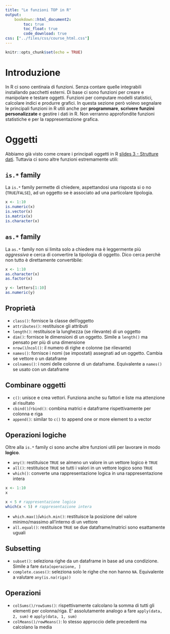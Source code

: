 ```yaml
---
title: "Le funzioni TOP in R"
output: 
    bookdown::html_document2:
        toc: true
        toc_float: true
        code_download: true
css: ["../files/css/course_html.css"]
---
```


```r
knitr::opts_chunk$set(echo = TRUE)
```

# Introduzione

In R ci sono centinaia di funzioni. Senza contare quelle integrabili installando pacchetti esterni. Di base ci sono funzioni per creare e manipolare e testare oggetti. Funzioni per computare modelli statistici, calcolare indici e produrre grafici. In questa sezione però volevo segnalare le principali funzioni in R utili anche per **programmare**, **scrivere funzini personalizzate** e gestire i dati in R. Non verranno approfondite funzioni statistiche e per la rappresentazione grafica.

# Oggetti

Abbiamo già visto come creare i principali oggetti in R [slides 3 - Strutture dati](../slides/3_data_structures/3_data_structures.html). Tuttavia ci sono altre funzioni estremamente utili:

## `is.*` family

La `is.*` family permette di chiedere, aspettandosi una risposta si o no (`TRUE`/`FALSE`), ad un oggetto se è associato ad una particolare tipologia.

```r
x <- 1:10
is.numeric(x)
is.vector(x)
is.matrix(x)
is.character(x)
```

## `as.*` family

La `as.*` family non si limita solo a chiedere ma è leggermente più *aggressiva* e cerca di convertire la tipologia di oggetto. Dico cerca perchè non tutto è direttamente convertibile:

```r
x <- 1:10
as.character(x)
as.factor(x)

y <- letters[1:10]
as.numeric(y)
```

## Proprietà

- `class()`: fornisce la classe dell'oggetto
- `attributes()`: restituisce gli attributi
- `length()`: restituisce la lunghezza (se rilevante) di un oggetto
- `dim()`: fornisce le dimensioni di un oggetto. Simile a `length()` ma pensato per più di una dimensione
- `nrow()`/`ncol()`: il numero di righe e colonne (se rilevante)
- `names()`: fornisce i nomi (se impostati) assegnati ad un oggetto. Cambia se vettore o un dataframe
- `colnames()`: i nomi delle colonne di un dataframe. Equivalente a `names()` se usato con un dataframe

## Combinare oggetti

- `c()`: unisce e crea vettori. Funziona anche su fattori e liste ma attenzione al risultato
- `cbind()`/`rbind()`: combina matrici e dataframe rispettivamente per colonna e riga
- `append()`: similar to `c()` to append one or more element to a vector

## Operazioni logiche

Oltre alla `is.*` family ci sono anche altre funzioni utili per lavorare in modo **logico**.

- `any()`: restituisce `TRUE` se almeno un valore in un vettore logico è `TRUE`
- `all()`: restituisce `TRUE` se tutti i valori in un vettore logico sono `TRUE`
- `which()`: converte una rappresentazione logica in una rappresentazione intera

```r
x <- 1:10
x

x < 5 # rappresentazione logica
which(x < 5) # rappresentazione intera
```

- `which.max()`/`which.min()`: restituisce la posizione del valore minimo/massimo all'interno di un vettore
- `all.equal()`: restituisce `TRUE` se due dataframe/matrici sono esattamente uguali  

## Subsetting

- `subset()`: seleziona righe da un dataframe in base ad una condizione. Simile a fare `data[operazione, ]`
- `complete.cases()`: seleziona solo le righe che non hanno `NA`. Equivalente a valutare `any(is.na(riga))`

## Operazioni

- `colSums()/rowSums()`: rispettivamente calcolano la somma di tutti gli elementi per colonna/riga. E' assolutamente analogo a fare `apply(data, 2, sum)` e `apply(data, 1, sum)`
- `colMeans()/rowMeans()`: lo stesso approccio delle precedenti ma calcolano la media